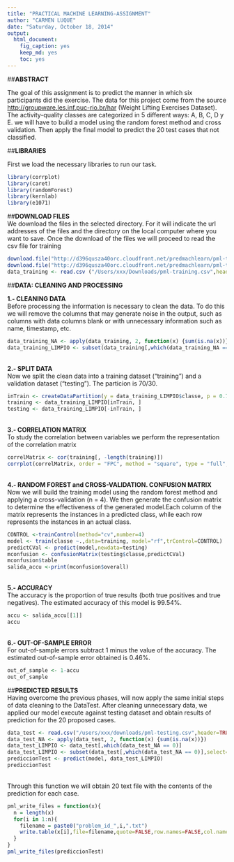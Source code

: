 ```yaml
---
title: "PRACTICAL MACHINE LEARNING-ASSIGNMENT"
author: "CARMEN LUQUE"
date: "Saturday, October 18, 2014"
output:
  html_document:
    fig_caption: yes
    keep_md: yes
    toc: yes
---
```


##**ABSTRACT**

The goal of this assignment is to predict the manner in which six participants did the exercise. The data for this project come from the source  <http://groupware.les.inf.puc-rio.br/har> (Weight Lifting Exercises Dataset). The activity-quality classes are categorized in 5 different ways: A, B, C, D y E. we will have to build a model using the random forest method and cross validation. Then apply the final model to predict the 20 test cases that not classified.


##**LIBRARIES**

First we load the necessary libraries to run our task. 
```r
library(corrplot)
library(caret)
library(randomForest)
library(kernlab)
library(e1071)
```
##**DOWNLOAD FILES**
<br/>
We download the files in the selected directory. For it will indicate the url addresses of the files and the directory on the local computer where you want to save. Once the download of the files we will proceed to read the csv file for training
```r
download.file("http://d396qusza40orc.cloudfront.net/predmachlearn/pml-testing.csv","/users/xxx/downloads/pml-testing.csv")
download.file("http://d396qusza40orc.cloudfront.net/predmachlearn/pml-training.csv","/users/xxx/downloads/pml-training.csv")
data_training <- read.csv ("/Users/xxx/Downloads/pml-training.csv",header=TRUE,na.strings=c("NA",""," "))
```
##**DATA: CLEANING AND PROCESSING**
<br/>

**1.- CLEANING DATA**
<br/>
Before processing the information is necessary to clean the data. To do this we will remove the columns that may generate noise in the output, such as columns with data columns blank or with unnecessary information such as name, timestamp, etc.
```r
data_training_NA <- apply(data_training, 2, function(x) {sum(is.na(x))})
data_training_LIMPIO <- subset(data_training[,which(data_training_NA == 0)],select=-c(X,user_name, raw_timestamp_part_1, raw_timestamp_part_2, cvtd_timestamp , new_window, num_window))
```
<br/>
**2.- SPLIT DATA**
<br/>
Now we split the clean data into a training dataset ("training") and a validation dataset ("testing"). The particion is 70/30.

```r
inTrain <- createDataPartition(y = data_training_LIMPIO$classe, p = 0.7, list = FALSE)
training <- data_training_LIMPIO[inTrain, ]
testing <- data_training_LIMPIO[-inTrain, ]
```
<br/>
**3.- CORRELATION MATRIX**
<br/>
To study the correlation between variables we perform the representation of the correlation matrix
<br/>
```r
correlMatrix <- cor(training[, -length(training)])
corrplot(correlMatrix, order = "FPC", method = "square", type = "full", tl.cex = 0.7)
```
<br/>
**4.- RANDOM FOREST and CROSS-VALIDATION. CONFUSION MATRIX**
<br/>
Now we will build the training model using the random forest method and applying a cross-validation (n = 4).
We then generate the confusion matrix to determine the effectiveness of the generated model.Each column of the matrix represents the instances in a predicted class, while each row represents the instances in an actual class.
<br/>

```r
CONTROL <-trainControl(method="cv",number=4)
model <- train(classe ~.,data=training, model="rf",trControl=CONTROL)
predictCVal <- predict(model,newdata=testing)
mconfusion <- confusionMatrix(testing$classe,predictCVal)
mconfusion$table
salida_accu <-print(mconfusion$overall)
```
<br/>
**5.- ACCURACY**
<br/>
The accuracy is the proportion of true results (both true positives and true negatives). The estimated accuracy of this model is 99.54%.
<br/>
```r
accu <- salida_accu[[1]]
accu
```
<br/>
**6.- OUT-OF-SAMPLE ERROR**
<br/>
For out-of-sample errors subtract 1 minus the value of the accuracy. The estimated out-of-sample error obtained is 0.46%.
<br/>

```r
out_of_sample <- 1-accu
out_of_sample
```
##**PREDICTED RESULTS**
<br/>
Having overcome the previous phases, will now apply the same initial steps of data cleaning to the DataTest. After cleaning unnecessary data, we applied our model execute against testing dataset and obtain results of prediction for the 20 proposed cases.
<br/>

```r
data_test <- read.csv("/users/xxx/downloads/pml-testing.csv",header=TRUE,na.strings=c("NA",""," "))
data_test_NA <- apply(data_test, 2, function(x) {sum(is.na(x))})
data_test_LIMPIO <- data_test[,which(data_test_NA == 0)]
data_test_LIMPIO <- subset(data_test[,which(data_test_NA == 0)],select=-c(X,user_name, raw_timestamp_part_1, raw_timestamp_part_2, cvtd_timestamp , new_window, num_window))
prediccionTest <- predict(model, data_test_LIMPIO)
prediccionTest
```
<br/>
Through this function we will obtain 20 text file with the contents of the prediction for each case.

```r
pml_write_files = function(x){  
  n = length(x)
  for(i in 1:n){	
    filename = paste0("problem_id_",i,".txt")
    write.table(x[i],file=filename,quote=FALSE,row.names=FALSE,col.names=FALSE)
  }
}
pml_write_files(prediccionTest)

```


